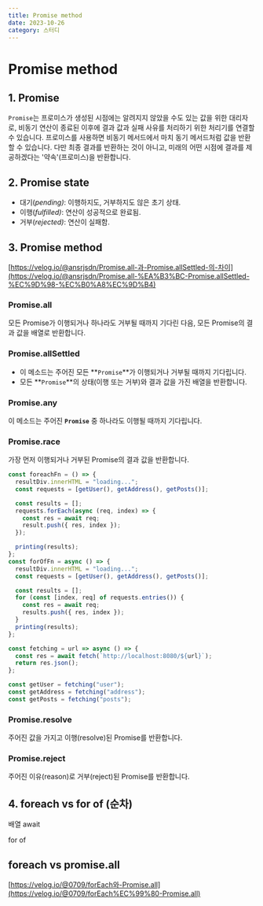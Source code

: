 ```yaml
---
title: Promise method
date: 2023-10-26
category: 스터디
---
```


# Promise method

## 1. Promise

`Promise`는 프로미스가 생성된 시점에는 알려지지 않았을 수도 있는 값을 위한 대리자로, 비동기 연산이 종료된 이후에 결과 값과 실패 사유를 처리하기 위한 처리기를 연결할 수 있습니다. 프로미스를 사용하면 비동기 메서드에서 마치 동기 메서드처럼 값을 반환할 수 있습니다. 다만 최종 결과를 반환하는 것이 아니고, 미래의 어떤 시점에 결과를 제공하겠다는 '약속'(프로미스)을 반환합니다.

## 2. Promise state

- 대기(_pending)_: 이행하지도, 거부하지도 않은 초기 상태.
- 이행(_fulfilled)_: 연산이 성공적으로 완료됨.
- 거부(_rejected)_: 연산이 실패함.

## 3. Promise method

[https://velog.io/@ansrjsdn/Promise.all-과-Promise.allSettled-의-차이](https://velog.io/@ansrjsdn/Promise.all-%EA%B3%BC-Promise.allSettled-%EC%9D%98-%EC%B0%A8%EC%9D%B4)

### Promise.all

모든 Promise가 이행되거나 하나라도 거부될 때까지 기다린 다음, 모든 Promise의 결과 값을 배열로 반환합니다.

### Promise.allSettled

- 이 메소드는 주어진 모든 **`Promise`**가 이행되거나 거부될 때까지 기다립니다.
- 모든 **`Promise`**의 상태(이행 또는 거부)와 결과 값을 가진 배열을 반환합니다.

### Promise.any

이 메소드는 주어진 **`Promise`** 중 하나라도 이행될 때까지 기다립니다.

### Promise.race

가장 먼저 이행되거나 거부된 Promise의 결과 값을 반환합니다.

```js
const foreachFn = () => {
  resultDiv.innerHTML = "loading...";
  const requests = [getUser(), getAddress(), getPosts()];

  const results = [];
  requests.forEach(async (req, index) => {
    const res = await req;
    result.push({ res, index });
  });

  printing(results);
};
const forOfFn = async () => {
  resultDiv.innerHTML = "loading...";
  const requests = [getUser(), getAddress(), getPosts()];

  const results = [];
  for (const [index, req] of requests.entries()) {
    const res = await req;
    results.push({ res, index });
  }
  printing(results);
};

const fetching = url => async () => {
  const res = await fetch(`http://localhost:8080/${url}`);
  return res.json();
};

const getUser = fetching("user");
const getAddress = fetching("address");
const getPosts = fetching("posts");
```

### Promise.resolve

주어진 값을 가지고 이행(resolve)된 Promise를 반환합니다.

### Promise.reject

주어진 이유(reason)로 거부(reject)된 Promise를 반환합니다.

## 4. foreach vs for of (순차)

배열 await

for of

## foreach vs promise.all

[https://velog.io/@0709/forEach와-Promise.all](https://velog.io/@0709/forEach%EC%99%80-Promise.all)
